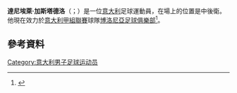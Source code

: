 {{expand|time=2015-05-18T10:01:49+00:00}}
'''達尼埃萊·加斯塔德洛'''（{{lang-it|Daniele Gastaldello}}；{{bd|1983年|6月25日}}）是一位[[意大利|意大利]]足球運動員，在場上的位置是中後衛。他現在效力於[[意大利甲組聯賽|意大利甲組聯賽]]球隊[[博洛尼亞足球俱樂部|博洛尼亞足球俱樂部]]<ref>{{cite news|url=http://www.sampdoria.it/news/un-altro-tassello-per-il-futuro-gasta-doriano-fino-al-2016.html|title=Un altro tassello per il futuro: Gasta doriano fino al 2016|date=18 March 2011|accessdate=1 October 2012|publisher=UC Sampdoria|language=it|deadurl=yes|archiveurl=https://web.archive.org/web/20121004011920/http://www.sampdoria.it/news/un-altro-tassello-per-il-futuro-gasta-doriano-fino-al-2016.html|archivedate=2012-10-04}}</ref>。
== 參考資料 ==
{{reflist}}

{{DEFAULTSORT: Gastaldello, Daniele}}
[[Category:意大利男子足球运动员|Category:意大利男子足球运动员]]